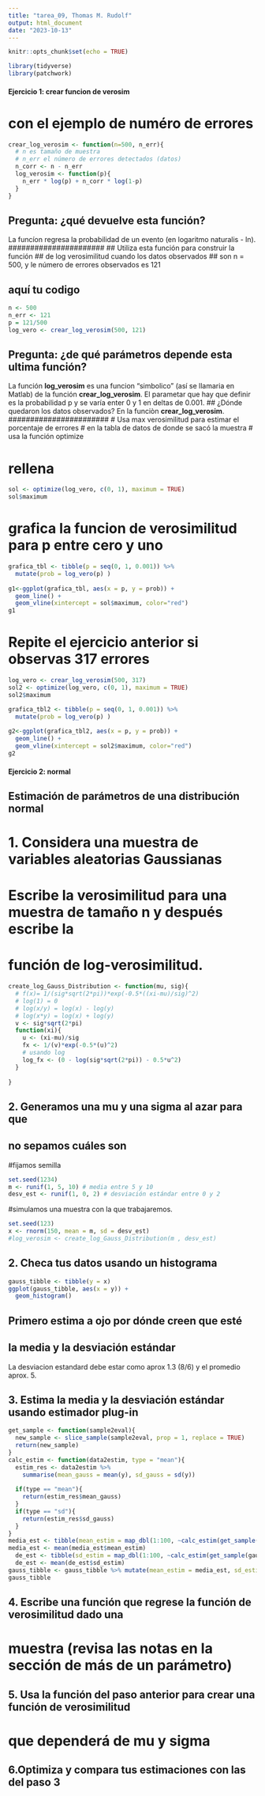 ```yaml
---
title: "tarea_09, Thomas M. Rudolf"
output: html_document
date: "2023-10-13"
---
```


```r
knitr::opts_chunk$set(echo = TRUE)

library(tidyverse)
library(patchwork)
```


#### Ejercicio 1: crear funcion de verosim ####
# con el ejemplo de numéro de errores


```r
crear_log_verosim <- function(n=500, n_err){
  # n es tamaño de muestra 
  # n_err el número de errores detectados (datos)
  n_corr <- n - n_err
  log_verosim <- function(p){
    n_err * log(p) + n_corr * log(1-p)
  }
}
```

## Pregunta: ¿qué devuelve esta función?
La funcíon regresa la probabilidad de un evento (en logaritmo naturalis - ln).
######################
## Utiliza esta función para construir la función
## de log verosimilitud cuando los datos observados
## son n = 500, y le número de errores observados es 121

## aquí tu codigo
```r
n <- 500
n_err <- 121
p = 121/500
log_vero <- crear_log_verosim(500, 121)
```


## Pregunta: ¿de qué parámetros depende esta ultima función?
La función **log_verosim** es una funcion "simbolico" (así se llamaria en Matlab) de la función **crear_log_verosim**. El parametar que hay que definir es la probabilidad p y se varía enter 0 y 1 en deltas de 0.001. 
## ¿Dónde quedaron los datos observados?
En la funciòn **crear_log_verosim**. 
#######################
# Usa max verosimilitud para estimar el porcentaje de errores
# en la tabla de datos de donde se sacó la muestra
# usa la función optimize

# rellena

```r
sol <- optimize(log_vero, c(0, 1), maximum = TRUE)
sol$maximum
```

########################
# grafica la funcion de verosimilitud para p entre cero y uno
```r
grafica_tbl <- tibble(p = seq(0, 1, 0.001)) %>% 
  mutate(prob = log_vero(p) )
  
g1<-ggplot(grafica_tbl, aes(x = p, y = prob)) +
  geom_line() + 
  geom_vline(xintercept = sol$maximum, color="red")
g1
```


#############################
# Repite el ejercicio anterior si observas 317 errores
```r
log_vero <- crear_log_verosim(500, 317)
sol2 <- optimize(log_vero, c(0, 1), maximum = TRUE)
sol2$maximum

grafica_tbl2 <- tibble(p = seq(0, 1, 0.001)) %>% 
  mutate(prob = log_vero(p) )
  
g2<-ggplot(grafica_tbl2, aes(x = p, y = prob)) +
  geom_line() + 
  geom_vline(xintercept = sol2$maximum, color="red")
g2
```

#### Ejercicio 2: normal ####

## Estimación de parámetros de una distribución normal
# 1. Considera una muestra de variables aleatorias Gaussianas 
# Escribe la verosimilitud para una muestra de tamaño n y después escribe la 
# función de log-verosimilitud.
```r
create_log_Gauss_Distribution <- function(mu, sig){
  # f(x)= 1/(sig*sqrt(2*pi))*exp(-0.5*((xi-mu)/sig)^2)
  # log(1) = 0
  # log(x/y) = log(x) - log(y)
  # log(x*y) = log(x) + log(y)
  v <- sig*sqrt(2*pi)
  function(xi){
    u <- (xi-mu)/sig
    fx <- 1/(v)*exp(-0.5*(u)^2)
    # usando log
    log_fx <- (0 - log(sig*sqrt(2*pi)) - 0.5*u^2)
  }
   
}
```



## 2. Generamos una mu y una sigma al azar para que 
## no sepamos cuáles son

#fijamos semilla
```r
set.seed(1234)
m <- runif(1, 5, 10) # media entre 5 y 10
desv_est <- runif(1, 0, 2) # desviación estándar entre 0 y 2
```


#simulamos una muestra con la que trabajaremos.

```r
set.seed(123)
x <- rnorm(150, mean = m, sd = desv_est)
#log_verosim <- create_log_Gauss_Distribution(m , desv_est)
```

#########################################
## 2. Checa tus datos usando un histograma


```r
gauss_tibble <- tibble(y = x)
ggplot(gauss_tibble, aes(x = y)) + 
  geom_histogram()
```


## Primero estima a ojo por dónde creen que esté
## la media y la desviación estándar
La desviacion estandard debe estar como aprox 1.3 (8/6) y el promedio aprox. 5.

###########################
## 3. Estima la media y la desviación estándar usando estimador plug-in

```r
get_sample <- function(sample2eval){
  new_sample <- slice_sample(sample2eval, prop = 1, replace = TRUE)
  return(new_sample)
}
calc_estim <- function(data2estim, type = "mean"){
  estim_res <- data2estim %>% 
    summarise(mean_gauss = mean(y), sd_gauss = sd(y))
  
  if(type == "mean"){
    return(estim_res$mean_gauss)
  }
  if(type == "sd"){
    return(estim_res$sd_gauss)
  }
}
media_est <- tibble(mean_estim = map_dbl(1:100, ~calc_estim(get_sample(gauss_tibble), "mean"))) 
media_est <- mean(media_est$mean_estim)
  de_est <- tibble(sd_estim = map_dbl(1:100, ~calc_estim(get_sample(gauss_tibble), "sd"))) 
  de_est <- mean(de_est$sd_estim)
gauss_tibble <- gauss_tibble %>% mutate(mean_estim = media_est, sd_estim = de_est)
gauss_tibble
```


  
###############
## 4. Escribe una función que regrese la función de verosimilitud dado una
# muestra (revisa las notas en la sección de más de un parámetro)

## 5. Usa la función del paso anterior para crear una función de verosimilitud
# que dependerá de mu y sigma

## 6.Optimiza y compara tus estimaciones con las del paso 3

